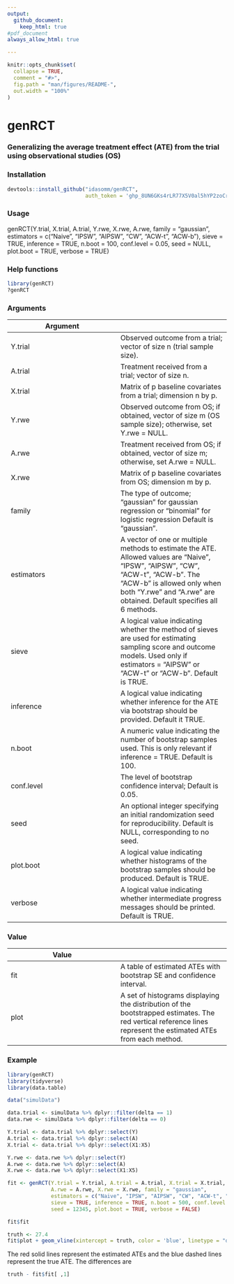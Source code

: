 ```yaml
---
output: 
  github_document:
    keep_html: true
#pdf_document
always_allow_html: true

---
```



```r
knitr::opts_chunk$set(
  collapse = TRUE,
  comment = "#>",
  fig.path = "man/figures/README-",
  out.width = "100%"
)
```


# genRCT

### Generalizing the average treatment effect (ATE) from the trial using observational studies (OS)

### Installation
```r
devtools::install_github("idasomm/genRCT", 
                         auth_token = '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')

```



### Usage

genRCT(Y.trial, X.trial, A.trial, Y.rwe, X.rwe, A.rwe, family = "gaussian", 
       estimators = c("Naive", "IPSW", "AIPSW", "CW", "ACW-t", "ACW-b"), sieve = TRUE,
       inference = TRUE, n.boot = 100, conf.level = 0.05, seed = NULL, 
       plot.boot = TRUE, verbose = TRUE)

### Help functions
```r
library(genRCT)
?genRCT
```

### Arguments

Argument  | 
------------- | -------------
Y.trial | Observed outcome from a trial; vector of size n (trial sample size).
A.trial | Treatment received from a trial; vector of size n.
X.trial | Matrix of p baseline covariates from a trial; dimension n by p.
Y.rwe | Observed outcome from OS; if obtained, vector of size m (OS sample size); otherwise, set Y.rwe = NULL.
A.rwe | Treatment received from OS; if obtained, vector of size m; otherwise, set A.rwe = NULL.
X.rwe | Matrix of p baseline covariates from OS; dimension m by p.
family | The type of outcome; "gaussian" for gaussian regression or "binomial" for logistic regression Default is "gaussian".
estimators | A vector of one or multiple methods to estimate the ATE. Allowed values are "Naive", "IPSW", "AIPSW", "CW", "ACW-t", "ACW-b". The "ACW-b" is allowed only when both "Y.rwe" and "A.rwe" are obtained. Default specifies all 6 methods.
sieve | A logical value indicating whether the method of sieves are used for estimating sampling score and outcome models. Used only if estimators = "AIPSW" or "ACW-t" or "ACW-b". Default is TRUE.
inference | A logical value indicating whether inference for the ATE via bootstrap should be provided. Default it TRUE.
n.boot | A numeric value indicating the number of bootstrap samples used. This is only relevant if inference = TRUE. Default is 100.
conf.level | The level of bootstrap confidence interval; Default is 0.05.
seed | An optional integer specifying an initial randomization seed for reproducibility. Default is NULL, corresponding to no seed.
plot.boot | A logical value indicating whether histograms of the bootstrap samples should be produced. Default is TRUE.
verbose | A logical value indicating whether intermediate progress messages should be printed. Default is TRUE.


### Value

Value  | 
------------- | -------------
fit	|  A table of estimated ATEs with bootstrap SE and confidence interval.
plot | A set of histograms displaying the distribution of the bootstrapped estimates. The red vertical reference lines represent the estimated ATEs from each method.

### Example

```r

library(genRCT)
library(tidyverse)
library(data.table)

data("simulData")

data.trial <- simulData %>% dplyr::filter(delta == 1)
data.rwe <- simulData %>% dplyr::filter(delta == 0)

Y.trial <- data.trial %>% dplyr::select(Y)
A.trial <- data.trial %>% dplyr::select(A)
X.trial <- data.trial %>% dplyr::select(X1:X5)

Y.rwe <- data.rwe %>% dplyr::select(Y)
A.rwe <- data.rwe %>% dplyr::select(A)
X.rwe <- data.rwe %>% dplyr::select(X1:X5)

fit <- genRCT(Y.trial = Y.trial, A.trial = A.trial, X.trial = X.trial, Y.rwe = Y.rwe, 
              A.rwe = A.rwe, X.rwe = X.rwe, family = "gaussian",
              estimators = c("Naive", "IPSW", "AIPSW", "CW", "ACW-t", "ACW-b"), 
              sieve = TRUE, inference = TRUE, n.boot = 500, conf.level = 0.05, 
              seed = 12345, plot.boot = TRUE, verbose = FALSE)

fit$fit

truth <- 27.4
fit$plot + geom_vline(xintercept = truth, color = 'blue', linetype = "dashed")
```
The red solid lines represent the estimated ATEs and the blue dashed lines represent the true ATE.
The differences are

```r
truth - fit$fit[ ,1]
```





